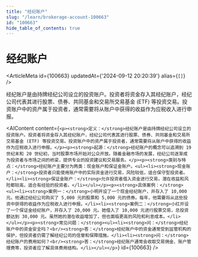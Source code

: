 ```yaml
---
title: "经纪账户"
slug: "/learn/brokerage-account-100663"
id: "100663"
hide_table_of_contents: true
---
```



# 经纪账户

<ArticleMeta id={100663} updatedAt={'2024-09-12 20:20:39'} alias={`[]`} />
<div className='border-solid border-b border-t-0 my-4 border-[var(--ifm-color-gray-300)]' />

经纪账户是由持牌经纪公司设立的投资账户。投资者将资金存入其经纪账户，经纪公司代表其进行股票、债券、共同基金和交易所交易基金 (ETF) 等投资交易。投资账户中的资产属于投资者，通常需要将从账户中获得的收益作为应税收入进行申报。

<AIContent content={`<p><strong>定义：</strong>经纪账户是由持牌经纪公司设立的投资账户。投资者将资金存入其经纪账户，经纪公司代表其进行股票、债券、共同基金和交易所交易基金 (ETF) 等投资交易。投资账户中的资产属于投资者，通常需要将从账户中获得的收益作为应税收入进行申报。</p><p><strong>起源：</strong>经纪账户的概念可以追溯到 19 世纪末和 20 世纪初，当时股票市场开始对公众开放。随着金融市场的发展，经纪公司逐渐成为投资者与市场之间的桥梁，提供专业的投资建议和交易服务。</p><p><strong>类别与特点：</strong>经纪账户主要分为两类：现金账户和保证金账户。<ul><li><strong>现金账户：</strong>投资者只能使用账户中的实际资金进行交易，风险较低，适合保守型投资者。</li><li><strong>保证金账户：</strong>允许投资者借入资金进行交易，潜在收益和风险都较高，适合有经验的投资者。</li></ul></p><p><strong>具体案例：</strong><ul><li><strong>案例一：</strong>小明开设了一个现金经纪账户，并存入了 10,000 元。他通过经纪公司购买了 5,000 元的股票和 5,000 元的债券。每年，他需要将从这些投资中获得的收益作为应税收入进行申报。</li><li><strong>案例二：</strong>小红开设了一个保证金经纪账户，并存入了 20,000 元。她借入了 10,000 元进行股票交易，总投资额达到 30,000 元。虽然她的潜在收益增加了，但也面临更高的风险和利息成本。</li></ul></p><p><strong>常见问题：</strong><ul><li><strong>问：</strong>经纪账户中的资金安全吗？<br/><strong>答：</strong>经纪账户中的资金通常受到监管机构的保护，但投资者仍需了解经纪公司的信誉和保障措施。</li><li><strong>问：</strong>经纪账户的费用如何？<br/><strong>答：</strong>经纪账户通常会收取交易佣金、账户管理费等，投资者应了解具体费用结构。</li></ul></p>`} id={100663} />
